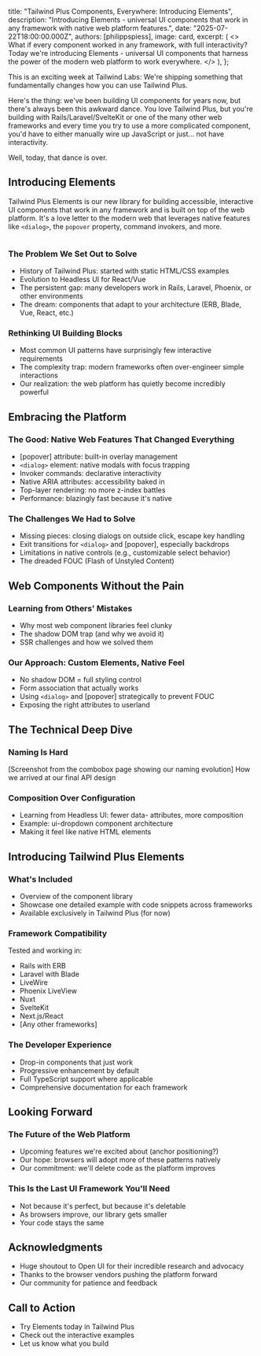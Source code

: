 
  title: "Tailwind Plus Components, Everywhere: Introducing Elements",
  description:
    "Introducing Elements - universal UI components that work in any framework with native web platform features.",
  date: "2025-07-22T18:00:00.000Z",
  authors: [philippspiess],
  image: card,
  excerpt: (
    <>
      What if every component worked in any framework, with full interactivity? Today we're introducing Elements -
      universal UI components that harness the power of the modern web platform to work everywhere.
    </>
  ),
};

This is an exciting week at Tailwind Labs: We're shipping something that fundamentally changes how you can use Tailwind Plus.

Here's the thing: we've been building UI components for years now, but there's always been this awkward dance. You love Tailwind Plus, but you're building with Rails/Laravel/SvelteKit or one of the many other web frameworks and every time you try to use a more complicated component, you'd have to either manually wire up JavaScript or just... not have interactivity.

Well, today, that dance is over.

## Introducing Elements

Tailwind Plus Elements is our new library for building accessible, interactive UI components that work in any framework and is built on top of the web platform. It's a love letter to the modern web that leverages native features like `<dialog>`, the `popover` property, command invokers, and more.

<Image alt="" src={placeholder} />

### The Problem We Set Out to Solve

- History of Tailwind Plus: started with static HTML/CSS examples
- Evolution to Headless UI for React/Vue
- The persistent gap: many developers work in Rails, Laravel, Phoenix, or other environments
- The dream: components that adapt to your architecture (ERB, Blade, Vue, React, etc.)

### Rethinking UI Building Blocks

- Most common UI patterns have surprisingly few interactive requirements
- The complexity trap: modern frameworks often over-engineer simple interactions
- Our realization: the web platform has quietly become incredibly powerful

## Embracing the Platform

### The Good: Native Web Features That Changed Everything

- [popover] attribute: built-in overlay management
- `<dialog>` element: native modals with focus trapping
- Invoker commands: declarative interactivity
- Native ARIA attributes: accessibility baked in
- Top-layer rendering: no more z-index battles
- Performance: blazingly fast because it's native

### The Challenges We Had to Solve

- Missing pieces: closing dialogs on outside click, escape key handling
- Exit transitions for `<dialog>` and [popover], especially backdrops
- Limitations in native controls (e.g., customizable select behavior)
- The dreaded FOUC (Flash of Unstyled Content)

## Web Components Without the Pain

### Learning from Others' Mistakes

- Why most web component libraries feel clunky
- The shadow DOM trap (and why we avoid it)
- SSR challenges and how we solved them

### Our Approach: Custom Elements, Native Feel

- No shadow DOM = full styling control
- Form association that actually works
- Using `<dialog>` and [popover] strategically to prevent FOUC
- Exposing the right attributes to userland

## The Technical Deep Dive

### Naming Is Hard

[Screenshot from the combobox page showing our naming evolution]
How we arrived at our final API design

### Composition Over Configuration

- Learning from Headless UI: fewer data- attributes, more composition
- Example: ui-dropdown component architecture
- Making it feel like native HTML elements

## Introducing Tailwind Plus Elements

### What's Included

- Overview of the component library
- Showcase one detailed example with code snippets across frameworks
- Available exclusively in Tailwind Plus (for now)

### Framework Compatibility

Tested and working in:

- Rails with ERB
- Laravel with Blade
- LiveWire
- Phoenix LiveView
- Nuxt
- SvelteKit
- Next.js/React
- [Any other frameworks]

### The Developer Experience

- Drop-in components that just work
- Progressive enhancement by default
- Full TypeScript support where applicable
- Comprehensive documentation for each framework

## Looking Forward

### The Future of the Web Platform

- Upcoming features we're excited about (anchor positioning?)
- Our hope: browsers will adopt more of these patterns natively
- Our commitment: we'll delete code as the platform improves

### This Is the Last UI Framework You'll Need

- Not because it's perfect, but because it's deletable
- As browsers improve, our library gets smaller
- Your code stays the same

## Acknowledgments

- Huge shoutout to Open UI for their incredible research and advocacy
- Thanks to the browser vendors pushing the platform forward
- Our community for patience and feedback

## Call to Action

- Try Elements today in Tailwind Plus
- Check out the interactive examples
- Let us know what you build
